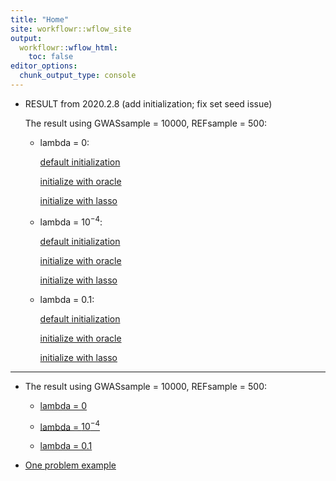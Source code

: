 ```yaml
---
title: "Home"
site: workflowr::wflow_site
output:
  workflowr::wflow_html:
    toc: false
editor_options:
  chunk_output_type: console
---
```


* RESULT from 2020.2.8 (add initialization; fix set seed issue)

  The result using GWASsample = 10000, REFsample = 500:

    - lambda = 0:
        
        [default initialization](SuSiE_dsc_ukb_results_noinit_lamb0.html)
        
        [initialize with oracle](SuSiE_dsc_ukb_results_initoracle_lamb0.html)
        
        [initialize with lasso](SuSiE_dsc_ukb_results_initlasso_lamb0.html)
    
    - lambda = $10^{-4}$:
        
        [default initialization](SuSiE_dsc_ukb_results_noinit_lamb1e-4.html)
        
        [initialize with oracle](SuSiE_dsc_ukb_results_initoracle_lamb1e-4.html)
        
        [initialize with lasso](SuSiE_dsc_ukb_results_initlasso_lamb1e-4.html)
        
    - lambda = 0.1:
        
        [default initialization](SuSiE_dsc_ukb_results_noinit_lamb0.1.html)
        
        [initialize with oracle](SuSiE_dsc_ukb_results_initoracle_lamb0.1.html)
        
        [initialize with lasso](SuSiE_dsc_ukb_results_initlasso_lamb0.1.html)

---------------------

* The result using GWASsample = 10000, REFsample = 500:

    - [lambda = 0](SuSiE_dsc_ukb_results_lamb0.html)
    
    - [lambda = $10^{-4}$](SuSiE_dsc_ukb_results_lamb1e-4.html)

    - [lambda = 0.1](SuSiE_dsc_ukb_results_lamb0.1.html)

* [One problem example](SuSiE_dsc_ukb_default_problem.html)
